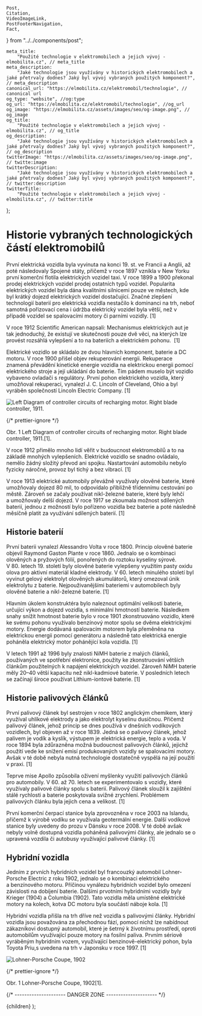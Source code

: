 	Post,
	Citation,
	VideoImageLink,
	PostFooterNavigation,
	Fact,
} from "../../components/post";


	meta_title:
		"Použité technologie v elektromobilech a jejich vývoj - elmobilita.cz", // meta_title
	meta_description:
		"Jaké technologie jsou využívány v historických elektromobilech a jaké přetrvaly dodnes? Jaký byl vývoj vybraných použitých komponent?", // meta_description
	canonical_url: "https://elmobilita.cz/elektromobil/technologie", // canonical url
	og_type: "website", //og:type
	og_url: "https://elmobilita.cz/elektromobil/technologie", //og_url
	og_image: "https://elmobilita.cz/assets/images/seo/og-image.png", // og_image
	og_title:
		"Použité technologie v elektromobilech a jejich vývoj - elmobilita.cz", // og_title
	og_description:
		"Jaké technologie jsou využívány v historických elektromobilech a jaké přetrvaly dodnes? Jaký byl vývoj vybraných použitých komponent?", // og_description
	twitterImage: "https://elmobilita.cz/assets/images/seo/og-image.png", // twitte:image
	twitterDescription:
		"Jaké technologie jsou využívány v historických elektromobilech a jaké přetrvaly dodnes? Jaký byl vývoj vybraných použitých komponent?", // twitter:description
	twitterTitle:
		"Použité technologie v elektromobilech a jejich vývoj - elmobilita.cz", // twitter:title
};

# Historie vybraných technologických částí elektromobilů

První elektrická vozidla byla vyvinuta na konci 19.&nbsp;st. ve Francii a&nbsp;Anglii, až poté následovaly Spojené státy, přičemž v roce 1897 vznikla v&nbsp;New Yorku první komerční flotila elektrických vozidel taxi. V roce 1899 a&nbsp;1900 překonal prodej elektrických vozidel prodej ostatních typů vozidel. Popularita elektrických vozidel byla dána kvalitními silnicemi pouze ve městech, kde byl krátký dojezd elektrických vozidel dostačující. Značné zlepšení technologií baterií pro elektrická vozidla nestačilo k dominanci na trh, neboť samotná pořizovací cena i&nbsp;údržba elektrický vozidel byla větší, než v případě vozidel se spalovacími motory či parními vozidly.&nbsp;<Citation href="/zdroje#anderson-electric-and-hybrid-cars">[1]</Citation>

<Fact header="Zajímavost" color="primary" description="elektroautomobil">
	V roce 1912 Scientific American napsali: Mechanismus elektrických aut je tak
	jednoduchý, že existují ve skutečnosti pouze dvě věci, na kterých lze provést
	rozsáhlá vylepšení a to na bateriích a elektrickém pohonu.&nbsp;
	<Citation href="/zdroje#anderson-electric-and-hybrid-cars">[1]</Citation>
</Fact>

Elektrické vozidlo se skládalo ze dvou hlavních komponent, baterie a DC motoru. V roce 1900 přišel objev rekuperování energii. Rekuperace znamená převádění kinetické energie vozidla na elektrickou energii pomocí elektrického stroje a její ukládání do baterie. Tím pádem muselo být vozidlo vybaveno ovladači s&nbsp;regulátory. První pohon elektrického vozidla, který umožňoval rekuperaci, vynalezl J.&nbsp;C.&nbsp;Lincoln of Cleveland, Ohio a&nbsp;byl vyráběn společností Lincoln Electric Company.&nbsp;<Citation href="/zdroje#anderson-electric-and-hybrid-cars">[1]</Citation>

![Left Diagram of controller circuits of recharging motor. Right blade controller, 1911.](/assets/images/elektroautomobil/controller-ev.webp)

{/* prettier-ignore */}
<figcaption>
	Obr. 1 Left Diagram of controller circuits of recharging motor. Right blade controller, 1911.<Citation href="/zdroje#anderson-electric-and-hybrid-cars">[1]</Citation>.
</figcaption>

V roce 1912 přimělo mnoho lidí věřit v budoucnost elektromobilů a&nbsp;to na základě mnohých vylepšeních. Elektrické vozidlo se snadno ovládalo, nemělo žádný složitý převod ani spojku. Nastartování automobilu nebylo fyzicky náročné, provoz byl tichý a&nbsp;bez vibrací.&nbsp;<Citation href="/zdroje#anderson-electric-and-hybrid-cars">[1]</Citation>

V roce 1913 elektrické automobily převážně využívaly olověné baterie, které umožňovaly dojezd 80&nbsp;mil, to odpovídalo přibližně třídennímu cestování po městě. Zároveň se začaly používat nikl-železné baterie, které byly lehčí a&nbsp;umožňovaly delší dojezd. V&nbsp;roce 1917 se zkoumala možnost sdílených baterií, jednou z&nbsp;možností bylo pořízeno vozidla bez baterie a&nbsp;poté následně měsíčně platit za využívání sdílených baterií.&nbsp;<Citation href="/zdroje#anderson-electric-and-hybrid-cars">[1]</Citation>

## Historie baterií

První baterii vynalezl Alessandro Volta v roce 1800. Princip olověné baterie objevil Raymond Gaston Plante v&nbsp;roce 1860. Jednalo se o&nbsp;kombinaci olověných a&nbsp;pryžových fólií, ponořených do roztoku kyseliny sýrové. V&nbsp;80.&nbsp;letech 19.&nbsp;století byly olověné baterie vylepšeny využitím pasty oxidu olova pro aktivní materiál kladné elektrody. V&nbsp;60. letech minulého století byl vyvinut gelový elektrolyt olověných akumulátorů, který omezoval únik elektrolytu z&nbsp;baterie. Nejpouživanějšími bateriemi v&nbsp;automobilech byly olověné baterie a&nbsp;nikl-železné baterie.&nbsp;<Citation href="/zdroje#anderson-electric-and-hybrid-cars">[1]</Citation>

Hlavním úkolem konstruktéra bylo naleznout optimální velikosti baterie, určující výkon a dojezd vozidla, s&nbsp;minimální hmotností baterie. Následkem snahy snížit hmotnost baterie bylo v&nbsp;roce 1901 zkonstruováno vozidlo, které ke svému pohonu využívalo benzínový motor spolu se dvěma elektrickými motory. Energie dodávaná spalovacím motorem byla přeměněna na elektrickou energii pomocí generátoru&nbsp;a následně tato elektrická energie poháněla elektrický motor pohánějící kola vozidla.&nbsp;<Citation href="/zdroje#anderson-electric-and-hybrid-cars">[1]</Citation>

V&nbsp;letech 1991 až 1996 byly znalosti NiMH baterie z&nbsp;malých článků, používaných ve spotřební elektronice, použity ke zkonstruování větších článkům použitelných k&nbsp;napájení elektrických vozidel. Zároveň NiMH baterie měly 20–40 větší kapacitu než nikl-kadmiové baterie. V&nbsp;posledních letech se začínají široce používat Lithium-iontové baterie.&nbsp;<Citation href="/zdroje#anderson-electric-and-hybrid-cars">[1]</Citation>

## Historie palivových článků

První palivový článek byl sestrojen v&nbsp;roce 1802 anglickým chemikem, který využíval uhlíkové elektrody a&nbsp;jako elektrolyt kyselinu dusičnou. Přičemž palivový článek, jehož princip se dnes používá v&nbsp;dnešních vodíkových vozidlech, byl objeven až v&nbsp;roce 1839. Jedná se o palivový článek, jehož palivem je vodík a kyslík, výstupem je elektrická energie, teplo a voda. V roce 1894 byla zdůrazněna možná budoucnost palivových článků, jejichž použití vede ke snížení emisí produkovaných vozidly se spalovacími motory. Avšak v&nbsp;té době nebyla nutná technologie dostatečně vyspělá na její použití v praxi.&nbsp;<Citation href="/zdroje#anderson-electric-and-hybrid-cars">[1]</Citation>

Teprve mise Apollo způsobila oživení myšlenky využití palivových článků pro automobily. V 60.&nbsp;až 70.&nbsp;letech se experimentovalo&nbsp;s vozidly, které využívaly palivové články spolu s&nbsp;baterií. Palivový článek sloužil k&nbsp;zajištění stálé rychlosti a&nbsp;baterie poskytovala svižné zrychlení. Problémem palivových článku byla jejich cena a&nbsp;velikost.&nbsp;<Citation href="/zdroje#anderson-electric-and-hybrid-cars">[1]</Citation>

První komerční čerpací stanice byla zprovozněna v&nbsp;roce 2003 na Islandu, přičemž k&nbsp;výrobě vodíku se využívala geotermální energie. Další vodíkové stanice byly uvedeny do prozu v Dánsku v&nbsp;roce 2008. V&nbsp;té době avšak nebyly volně dostupná vozidla poháněná palivovými články, ale jednalo se o upravená vozdila či autobusy využívající palivové články.&nbsp;<Citation href="/zdroje#anderson-electric-and-hybrid-cars">[1]</Citation>

## Hybridní vozidla

Jedním z&nbsp;prvních hybridních vozidel byl francouzký automobil Lohner-Porsche Electric z&nbsp;roku 1902, jednalo se o&nbsp;kombinaci elektrického a&nbsp;benzínového motoru. Příčinou vynálezu hybridních vozidel bylo omezení závislosti na dobíjení baterie. Dalšími prvotními hybridními vozidly byly Krieger (1904) a Columbia (1902). Tato vozidla měla umístěné elektrické motory na kolech, kotva DC motoru byla součástí náboje kola.&nbsp;<Citation href="/zdroje#anderson-electric-and-hybrid-cars">[1]</Citation>

Hybridní vozidla přišla na trh dříve než vozidla s&nbsp;palivovými články. Hybridní vozidla jsou považována za přechodnou fází, pomocí nichž lze nabídnout zákazníkovi dostupný automobil, které je šetrný k životnímu prostředí, oproti automobilům využívající pouze motory na fosilní paliva. Prvním sériově vyráběným hybridním vozem, využívající benzinově-elektrický pohon, byla Toyota Priu,s uvedena na trh v Japonsku v roce 1997.&nbsp;<Citation href="/zdroje#anderson-electric-and-hybrid-cars">[1]</Citation>

![Lohner-Porsche Coupe, 1902](/assets/images/elektroautomobil/lohner-porsche.webp)

{/* prettier-ignore */}
<figcaption>
	Obr. 1 Lohner-Porsche Coupe, 1902<Citation href="/zdroje#anderson-electric-and-hybrid-cars">[1]</Citation>.
</figcaption>

<PostFooterNavigation
	hrefPrevious="/elektromobil/vlivy-na-prostredi"
	hrefNext="/elektromobil/josef-sousedik"
	next="Následující"
	previous="Předchozí"
	previousEnabled="true"
	nextEnabled="true"
/>
{/* --------------------- DANGER ZONE --------------------- */}

<DefaultLayout metaData={metaData}>
	<MDXProvider
		components={{
			h2: H2,
			h3: H3,
			h4: H4,
			h6: H5,
			h5: H6,
		}}
	>
		<Post>{children}</Post>
	</MDXProvider>
</DefaultLayout>
);
